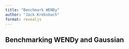 ```yaml
---
title: "Benchmark WENDy"
author: "Jack Krebsbach"
format: revealjs
---
```


## Benchmarking WENDy and Gaussian